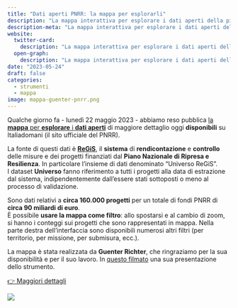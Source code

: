 ```yaml
---
title: "Dati aperti PNRR: la mappa per esplorarli"
description: "La mappa interattiva per esplorare i dati aperti della piattaforma ReGiS pubblicati su Italiadomani"
description-meta: "La mappa interattiva per esplorare i dati aperti della piattaforma ReGiS pubblicati su Italiadomani"
website:
  twitter-card:
    description: "La mappa interattiva per esplorare i dati aperti della piattaforma ReGiS pubblicati su Italiadomani"
  open-graph:
    description: "La mappa interattiva per esplorare i dati aperti della piattaforma ReGiS pubblicati su Italiadomani"
date: "2023-05-24"
draft: false
categories:
  - strumenti
  - mappa
image: mappa-guenter-pnrr.png
---
```


Qualche giorno fa - lunedì 22 maggio 2023 - abbiamo reso pubblica [la **mappa** per **esplorare** i **dati aperti**](https://gjrichter.github.io/pages/PNRR/index_embed_Open_Data_PNRR_Dati_Universo_REGIS.html) di maggiore dettaglio oggi **disponibili** su Italiadomani (il sito ufficiale del PNRR).

La fonte di questi dati è [**ReGiS**](../../fonti/regis/index.qmd), il **sistema** di **rendicontazione** e **controllo** delle misure e dei progetti finanziati dal **Piano Nazionale di Ripresa e Resilienza**. In particolare l'insieme di dati denominato "Universo ReGiS".<br>
I dataset **Universo** fanno riferimento a tutti i progetti alla data di estrazione dal sistema, indipendentemente dall'essere stati sottoposti o meno al processo di validazione.

Sono dati relativi a **circa 160.000 progetti** per un totale di fondi PNRR di **circa 90 miliardi di euro**.<br>
È possibile **usare la mappa come filtro**: allo spostarsi e al cambio di zoom, si hanno i conteggi sui progetti che sono rappresentati in mappa.
Nella parte destra dell'interfaccia sono disponibili numerosi altri filtri (per territorio, per missione, per submisura, ecc.).

La mappa è stata realizzata da **Guenter Richter**, che ringraziamo per la sua disponibilità e per il suo lavoro. In [questo filmato](https://www.youtube.com/watch?v=kpFlqgjlGak) una sua presentazione dello strumento.

[[👉 Maggiori dettagli]{.btn .btn-primary}](../../fonti/regis/mappa.qmd)

:::{.column-page}
[![](../../fonti/regis/images/mappe-regis.gif)](https://gjrichter.github.io/pages/PNRR/index_embed_Open_Data_PNRR_Dati_Universo_REGIS.html)
:::
